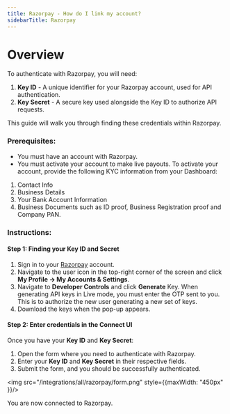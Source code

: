 ```yaml
---
title: Razorpay - How do I link my account?
sidebarTitle: Razorpay
---
```



# Overview

To authenticate with Razorpay, you will need:
1. **Key ID** - A unique identifier for your Razorpay account, used for API authentication.
2. **Key Secret** - A secure key used alongside the Key ID to authorize API requests.

This guide will walk you through finding these credentials within Razorpay.

### Prerequisites:

- You must have an account with Razorpay.
- You must activate your account to make live payouts.  To activate your account, provide the following KYC information from your Dashboard:
1. Contact Info
2. Business Details
3. Your Bank Account Information
4. Business Documents such as ID proof, Business Registration proof and Company PAN.

### Instructions:

#### Step 1: Finding your Key ID and Secret
1. Sign in to your [Razorpay](https://x.razorpay.com/) account.
2. Navigate to the user icon in the top-right corner of the screen and click **My Profile → My Accounts & Settings**.
3. Navigate to **Developer Controls** and click **Generate** Key.
<Tip>When generating API keys in Live mode, you must enter the OTP sent to you. This is to authorize the new user generating a new set of keys.</Tip>
4. Download the keys when the pop-up appears.


#### Step 2: Enter credentials in the Connect UI

Once you have your **Key ID** and **Key Secret**:
1. Open the form where you need to authenticate with Razorpay.
2. Enter your **Key ID** and **Key Secret** in their respective fields.
3. Submit the form, and you should be successfully authenticated.


<img src="/integrations/all/razorpay/form.png" style={{maxWidth: "450px" }}/>

You are now connected to Razorpay.
